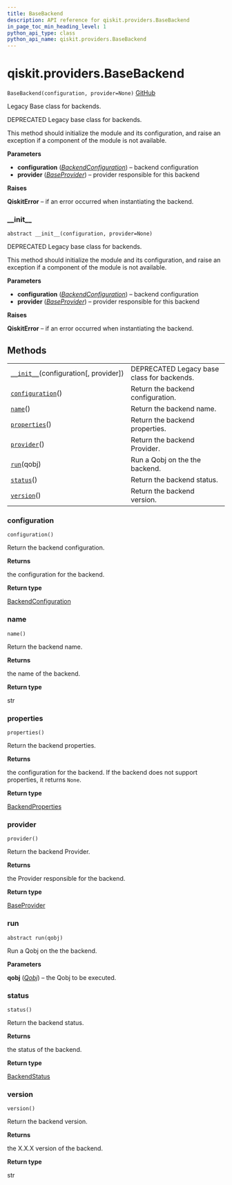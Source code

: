 ```yaml
---
title: BaseBackend
description: API reference for qiskit.providers.BaseBackend
in_page_toc_min_heading_level: 1
python_api_type: class
python_api_name: qiskit.providers.BaseBackend
---
```


# qiskit.providers.BaseBackend

<span id="qiskit.providers.BaseBackend" />

`BaseBackend(configuration, provider=None)` [GitHub](https://github.com/qiskit/qiskit/tree/stable/0.18/qiskit/providers/basebackend.py "view source code")

Legacy Base class for backends.

DEPRECATED Legacy base class for backends.

This method should initialize the module and its configuration, and raise an exception if a component of the module is not available.

**Parameters**

*   **configuration** ([*BackendConfiguration*](qiskit.providers.models.BackendConfiguration "qiskit.providers.models.BackendConfiguration")) – backend configuration
*   **provider** ([*BaseProvider*](qiskit.providers.BaseProvider "qiskit.providers.BaseProvider")) – provider responsible for this backend

**Raises**

**QiskitError** – if an error occurred when instantiating the backend.

### \_\_init\_\_

<span id="qiskit.providers.BaseBackend.__init__" />

`abstract __init__(configuration, provider=None)`

DEPRECATED Legacy base class for backends.

This method should initialize the module and its configuration, and raise an exception if a component of the module is not available.

**Parameters**

*   **configuration** ([*BackendConfiguration*](qiskit.providers.models.BackendConfiguration "qiskit.providers.models.BackendConfiguration")) – backend configuration
*   **provider** ([*BaseProvider*](qiskit.providers.BaseProvider "qiskit.providers.BaseProvider")) – provider responsible for this backend

**Raises**

**QiskitError** – if an error occurred when instantiating the backend.

## Methods

|                                                                                                                          |                                            |
| ------------------------------------------------------------------------------------------------------------------------ | ------------------------------------------ |
| [`__init__`](#qiskit.providers.BaseBackend.__init__ "qiskit.providers.BaseBackend.__init__")(configuration\[, provider]) | DEPRECATED Legacy base class for backends. |
| [`configuration`](#qiskit.providers.BaseBackend.configuration "qiskit.providers.BaseBackend.configuration")()            | Return the backend configuration.          |
| [`name`](#qiskit.providers.BaseBackend.name "qiskit.providers.BaseBackend.name")()                                       | Return the backend name.                   |
| [`properties`](#qiskit.providers.BaseBackend.properties "qiskit.providers.BaseBackend.properties")()                     | Return the backend properties.             |
| [`provider`](#qiskit.providers.BaseBackend.provider "qiskit.providers.BaseBackend.provider")()                           | Return the backend Provider.               |
| [`run`](#qiskit.providers.BaseBackend.run "qiskit.providers.BaseBackend.run")(qobj)                                      | Run a Qobj on the the backend.             |
| [`status`](#qiskit.providers.BaseBackend.status "qiskit.providers.BaseBackend.status")()                                 | Return the backend status.                 |
| [`version`](#qiskit.providers.BaseBackend.version "qiskit.providers.BaseBackend.version")()                              | Return the backend version.                |

### configuration

<span id="qiskit.providers.BaseBackend.configuration" />

`configuration()`

Return the backend configuration.

**Returns**

the configuration for the backend.

**Return type**

[BackendConfiguration](qiskit.providers.models.BackendConfiguration "qiskit.providers.models.BackendConfiguration")

### name

<span id="qiskit.providers.BaseBackend.name" />

`name()`

Return the backend name.

**Returns**

the name of the backend.

**Return type**

str

### properties

<span id="qiskit.providers.BaseBackend.properties" />

`properties()`

Return the backend properties.

**Returns**

the configuration for the backend. If the backend does not support properties, it returns `None`.

**Return type**

[BackendProperties](qiskit.providers.models.BackendProperties "qiskit.providers.models.BackendProperties")

### provider

<span id="qiskit.providers.BaseBackend.provider" />

`provider()`

Return the backend Provider.

**Returns**

the Provider responsible for the backend.

**Return type**

[BaseProvider](qiskit.providers.BaseProvider "qiskit.providers.BaseProvider")

### run

<span id="qiskit.providers.BaseBackend.run" />

`abstract run(qobj)`

Run a Qobj on the the backend.

**Parameters**

**qobj** ([*Qobj*](qiskit.qobj.Qobj "qiskit.qobj.Qobj")) – the Qobj to be executed.

### status

<span id="qiskit.providers.BaseBackend.status" />

`status()`

Return the backend status.

**Returns**

the status of the backend.

**Return type**

[BackendStatus](qiskit.providers.models.BackendStatus "qiskit.providers.models.BackendStatus")

### version

<span id="qiskit.providers.BaseBackend.version" />

`version()`

Return the backend version.

**Returns**

the X.X.X version of the backend.

**Return type**

str

